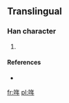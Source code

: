 ==Translingual==

===Han character===
{{Han char|rn=30|rad=口|as=06|sn=9|four=6805<sub>0</sub>|canj=口人手 (ROQ)}}

# {{defn|Han|sort=口06}}

====References====
* {{Han ref|kx=0189.271|hdz=10617.011|uh=54D6|ud=21718|bh=CE44|bd=52804}}

[[fr:哖]]
[[pl:哖]]